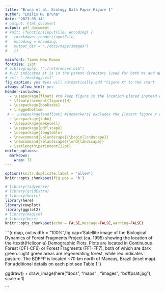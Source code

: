 ```yaml
---
title: "Bruna et al. Ecology Data Paper Figure 1"
author: "Emilio M. Bruna"
date: "2023-06-14"
# output: html_document
output: pdf_document
# knit: (function(inputFile, encoding) {
#   rmarkdown::render(inputFile,
#   encoding = encoding,
#   output_dir = "./docs/maps/images")
#   })

mainfont: Times New Roman
fontsize: 12pt
# bibliography: ["./references.bib"] 
# #.// indicates it is in the parent directory (used for both ms and appendix)
# csl: "./ecology.csl"
fig_caption: yes #yes will automatically add "Figure X" to the start 
always_allow_html: yes
header-includes:
  - \usepackage{float} #to keep figure in the location placed instead of end
  - \floatplacement{figure}{H}
  - \usepackage{booktabs}
  - \raggedbottom
 # - \usepackage{endfloat} #[nomarkers] excludes the {insert figure x around here] from main text. The others exclude the list of tables and figures. https://cs.brown.edu/about/system/managed/latex/doc/endfloat.pdf
  - \usepackage{tabu}
  - \usepackage{makecell}
  - \usepackage{pdflscape}
  - \usepackage{longtable}
  - \newcommand{\blandscape}{\begin{landscape}}
  - \newcommand{\elandscape}{\end{landscape}}
  - \setlength\parindent{22pt}
editor_options: 
  markdown: 
    wrap: 72
---
```


```r
options(knitr.duplicate.label = 'allow')
knitr::opts_chunk$set(fig.pos = 'h')

# library(tidyverse)
# library(gridExtra)
# library(knitr)
library(here)
library(cowplot)
library(ggplot2)
# library(magick)
# library(here)
knitr::opts_chunk$set(echo = FALSE,message=FALSE,warning=FALSE)
```


```{r map, out.width = "100%",fig.cap='Satellite image of the Biological Dynamics of Forest Fragments Project (ca. 1995) showing the location of the \\textit{Heliconia} Demographic Plots. Plots are located in Continuous Forest (CF1-CF6) or Forest Fragments (FF1-FF7), both of which are dark green. Light green areas are regenerating forest, while red indicates pasture. The BDFFP is located ~70 km north of Manaus, Brazil (inset map). For additional details on each plot see Table 1.'}


ggdraw() + draw_image(here("docs", "maps" , "images", "bdffpsat.jpg"), scale = 1)

```